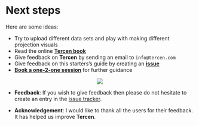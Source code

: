 # Next steps
Here are some ideas:

* Try to upload different data sets and play with making different projection visuals
* Read the online [__Tercen book__](https://tercen.github.io/tercen-book/)
* Give feedback on __Tercen__ by sending an email to `info@tercen.com`
* Give feedback on this starters's guide by creating an [__issue__](https://github.com/tercen/starters-guide2/issues)
* [__Book a one-2-one session__](https://calendly.com/tercen-demo/tercen-demo) for further guidance  


<center>![](images/stairs.png)</center>



* __Feedback__:
If you wish to give feedback then please do not hesitate to create an entry in the [issue tracker](https://github.com/tercen/crabs_tutorial/issues).


* __Acknowledgement__:
I would like to thank all the users for their feedback. It has helped us improve __Tercen__.